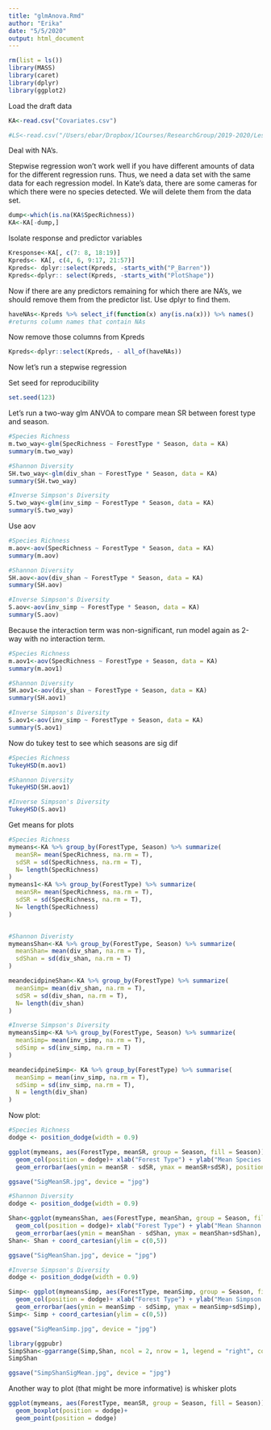 ```yaml
---
title: "glmAnova.Rmd"
author: "Erika"
date: "5/5/2020"
output: html_document
---
```

```r
rm(list = ls())
library(MASS)
library(caret)
library(dplyr)
library(ggplot2)
```
Load the draft data
```r
KA<-read.csv("Covariates.csv")

#LS<-read.csv("/Users/ebar/Dropbox/1Courses/ResearchGroup/2019-2020/Leslie/SYEvariables.csv")
```
Deal with NA's.

Stepwise regression won't work well if you have different amounts of data for the different regression runs.  Thus, we need a data set with the same data for each regression model. In Kate's data, there are some cameras for which there were no species detected.  We will delete them from the data set.
```r
dump<-which(is.na(KA$SpecRichness))
KA<-KA[-dump,]
```

Isolate response and predictor variables
```r
Kresponse<-KA[, c(7: 8, 18:19)]
Kpreds<- KA[, c(4, 6, 9:17, 21:57)]
Kpreds<- dplyr::select(Kpreds, -starts_with("P_Barren"))
Kpreds<-dplyr:: select(Kpreds, -starts_with("PlotShape"))

```
Now if there are any predictors remaining for which there are NA's, we should remove them from the predictor list. Use dplyr to find them.

```r
haveNAs<-Kpreds %>% select_if(function(x) any(is.na(x))) %>% names()
#returns column names that contain NAs
```
Now remove those columns from Kpreds
```r
Kpreds<-dplyr::select(Kpreds, - all_of(haveNAs))
```

Now let's run a stepwise regression

Set seed for reproducibility
```r
set.seed(123)
```
Let's run a two-way glm ANVOA to compare mean SR between forest type and season.

```r
#Species Richness
m.two_way<-glm(SpecRichness ~ ForestType * Season, data = KA)
summary(m.two_way)

#Shannon Diversity
SH.two_way<-glm(div_shan ~ ForestType * Season, data = KA)
summary(SH.two_way)

#Inverse Simpson's Diversity
S.two_way<-glm(inv_simp ~ ForestType * Season, data = KA)
summary(S.two_way)
```
Use aov 
```r
#Species Richness
m.aov<-aov(SpecRichness ~ ForestType * Season, data = KA)
summary(m.aov)

#Shannon Diversity
SH.aov<-aov(div_shan ~ ForestType * Season, data = KA)
summary(SH.aov)

#Inverse Simpson's Diversity
S.aov<-aov(inv_simp ~ ForestType * Season, data = KA)
summary(S.aov)
```
Because the interaction term was non-significant, run model again as 2-way with no interaction term.

```r
#Species Richness
m.aov1<-aov(SpecRichness ~ ForestType + Season, data = KA)
summary(m.aov1)

#Shannon Diversity
SH.aov1<-aov(div_shan ~ ForestType + Season, data = KA)
summary(SH.aov1)

#Inverse Simpson's Diversity
S.aov1<-aov(inv_simp ~ ForestType + Season, data = KA)
summary(S.aov1)
```
Now do tukey test to see which seasons are sig dif

```r
#Species Richness
TukeyHSD(m.aov1)

#Shannon Diversity
TukeyHSD(SH.aov1)

#Inverse Simpson's Diversity
TukeyHSD(S.aov1)
```
Get means for plots
```r
#Species Richness
mymeans<-KA %>% group_by(ForestType, Season) %>% summarize(
  meanSR= mean(SpecRichness, na.rm = T),
  sdSR = sd(SpecRichness, na.rm = T), 
  N= length(SpecRichness)
)
mymeans1<-KA %>% group_by(ForestType) %>% summarize(
  meanSR= mean(SpecRichness, na.rm = T),
  sdSR = sd(SpecRichness, na.rm = T), 
  N= length(SpecRichness)
)


#Shannon Diveristy
mymeansShan<-KA %>% group_by(ForestType, Season) %>% summarize(
  meanShan= mean(div_shan, na.rm = T),
  sdShan = sd(div_shan, na.rm = T)
)

meandecidpineShan<-KA %>% group_by(ForestType) %>% summarize(
  meanSimp= mean(div_shan, na.rm = T),
  sdSR = sd(div_shan, na.rm = T), 
  N= length(div_shan)
)

#Inverse Simpson's Diversity
mymeansSimp<-KA %>% group_by(ForestType, Season) %>% summarize(
  meanSimp= mean(inv_simp, na.rm = T),
  sdSimp = sd(inv_simp, na.rm = T)
)

meandecidpineSimp<- KA %>% group_by(ForestType) %>% summarise(
  meanSimp = mean(inv_simp, na.rm = T),
  sdSimp = sd(inv_simp, na.rm = T),
  N = length(div_shan)
)
```
Now plot:
```r
#Species Richness
dodge <- position_dodge(width = 0.9)

ggplot(mymeans, aes(ForestType, meanSR, group = Season, fill = Season))+
  geom_col(position = dodge)+ xlab("Forest Type") + ylab("Mean Species Richness")+
  geom_errorbar(aes(ymin = meanSR - sdSR, ymax = meanSR+sdSR), position = dodge, width = 0.25)

ggsave("SigMeanSR.jpg", device = "jpg")

#Shannon Diversity
dodge <- position_dodge(width = 0.9)

Shan<-ggplot(mymeansShan, aes(ForestType, meanShan, group = Season, fill = Season))+
  geom_col(position = dodge)+ xlab("Forest Type") + ylab("Mean Shannon Diversity")+
  geom_errorbar(aes(ymin = meanShan - sdShan, ymax = meanShan+sdShan), position = dodge, width = 0.25)
Shan<- Shan + coord_cartesian(ylim = c(0,5))

ggsave("SigMeanShan.jpg", device = "jpg")

#Inverse Simpson's Diversity
dodge <- position_dodge(width = 0.9)

Simp<- ggplot(mymeansSimp, aes(ForestType, meanSimp, group = Season, fill = Season))+
  geom_col(position = dodge)+ xlab("Forest Type") + ylab("Mean Simpson's Diversity")+
  geom_errorbar(aes(ymin = meanSimp - sdSimp, ymax = meanSimp+sdSimp), position = dodge, width = 0.25)
Simp<- Simp + coord_cartesian(ylim = c(0,5))

ggsave("SigMeanSimp.jpg", device = "jpg")

library(ggpubr)
SimpShan<-ggarrange(Simp,Shan, ncol = 2, nrow = 1, legend = "right", common.legend = TRUE)
SimpShan

ggsave("SimpShanSigMean.jpg", device = "jpg")
```
Another way to plot (that might be more informative) is whisker plots
```r
ggplot(mymeans, aes(ForestType, meanSR, group = Season, fill = Season))+
  geom_boxplot(position = dodge)+
  geom_point(position = dodge)
```


